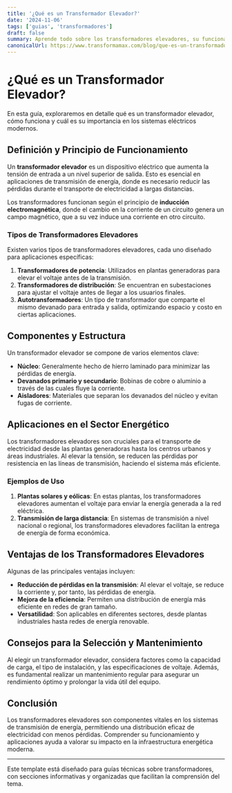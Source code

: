 ```yaml
---
title: '¿Qué es un Transformador Elevador?'
date: '2024-11-06'
tags: ['guias', 'transformadores']
draft: false
summary: Aprende todo sobre los transformadores elevadores, su funcionamiento, tipos y aplicaciones en sistemas eléctricos.
canonicalUrl: https://www.transformamax.com/blog/que-es-un-transformador-elevador
---
```


# ¿Qué es un Transformador Elevador?

En esta guía, exploraremos en detalle qué es un transformador elevador, cómo funciona y cuál es su importancia en los sistemas eléctricos modernos.

## Definición y Principio de Funcionamiento

Un **transformador elevador** es un dispositivo eléctrico que aumenta la tensión de entrada a un nivel superior de salida. Esto es esencial en aplicaciones de transmisión de energía, donde es necesario reducir las pérdidas durante el transporte de electricidad a largas distancias.

Los transformadores funcionan según el principio de **inducción electromagnética**, donde el cambio en la corriente de un circuito genera un campo magnético, que a su vez induce una corriente en otro circuito.

### Tipos de Transformadores Elevadores

Existen varios tipos de transformadores elevadores, cada uno diseñado para aplicaciones específicas:

1. **Transformadores de potencia**: Utilizados en plantas generadoras para elevar el voltaje antes de la transmisión.
2. **Transformadores de distribución**: Se encuentran en subestaciones para ajustar el voltaje antes de llegar a los usuarios finales.
3. **Autotransformadores**: Un tipo de transformador que comparte el mismo devanado para entrada y salida, optimizando espacio y costo en ciertas aplicaciones.

## Componentes y Estructura

Un transformador elevador se compone de varios elementos clave:

- **Núcleo**: Generalmente hecho de hierro laminado para minimizar las pérdidas de energía.
- **Devanados primario y secundario**: Bobinas de cobre o aluminio a través de las cuales fluye la corriente.
- **Aisladores**: Materiales que separan los devanados del núcleo y evitan fugas de corriente.

## Aplicaciones en el Sector Energético

Los transformadores elevadores son cruciales para el transporte de electricidad desde las plantas generadoras hasta los centros urbanos y áreas industriales. Al elevar la tensión, se reducen las pérdidas por resistencia en las líneas de transmisión, haciendo el sistema más eficiente.

### Ejemplos de Uso

1. **Plantas solares y eólicas**: En estas plantas, los transformadores elevadores aumentan el voltaje para enviar la energía generada a la red eléctrica.
2. **Transmisión de larga distancia**: En sistemas de transmisión a nivel nacional o regional, los transformadores elevadores facilitan la entrega de energía de forma económica.

## Ventajas de los Transformadores Elevadores

Algunas de las principales ventajas incluyen:

- **Reducción de pérdidas en la transmisión**: Al elevar el voltaje, se reduce la corriente y, por tanto, las pérdidas de energía.
- **Mejora de la eficiencia**: Permiten una distribución de energía más eficiente en redes de gran tamaño.
- **Versatilidad**: Son aplicables en diferentes sectores, desde plantas industriales hasta redes de energía renovable.

## Consejos para la Selección y Mantenimiento

Al elegir un transformador elevador, considera factores como la capacidad de carga, el tipo de instalación, y las especificaciones de voltaje. Además, es fundamental realizar un mantenimiento regular para asegurar un rendimiento óptimo y prolongar la vida útil del equipo.

## Conclusión

Los transformadores elevadores son componentes vitales en los sistemas de transmisión de energía, permitiendo una distribución eficaz de electricidad con menos pérdidas. Comprender su funcionamiento y aplicaciones ayuda a valorar su impacto en la infraestructura energética moderna.

---

Este template está diseñado para guías técnicas sobre transformadores, con secciones informativas y organizadas que facilitan la comprensión del tema.
